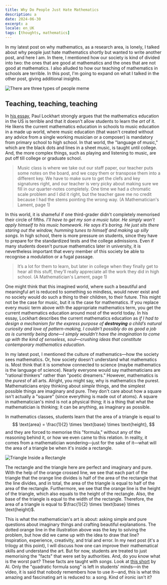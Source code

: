 ```yaml
---
title: Why Do People Just Hate Mathematics
description: a
date: 2024-06-30
excerpt: a
locale: en_UK
tags: [thoughts, mathematics]
---
```

In my latest post on why mathematics, as a research area, is lonely, I talked about why people just hate 
mathematics shortly but wanted to write another post, and here I am. In there, I mentioned how our society
is kind of divided into two: the ones that are good at mathematics and the ones that are not good at mathematics. I 
also alluded to how our teaching of mathematics in schools are terrible. In this post, I'm going to 
expand on what I talked in the other post, giving additional insights.

![There are three types of people meme](/images/three-types-of-people.png)

## Teaching, teaching, teaching

In [his essay](http://web.archive.org/web/20240603135346/https://maa.org/sites/default/files/pdf/devlin/LockhartsLament.pdf), 
Paul Lockhart strongly argues that the mathematics education in the US is terrible and that it doesn't allow 
students to learn the *art* of it. He likens the current mathematics education in schools to music education in a 
made up world, where music education (that wasn't created without any advice from a single working musician or a composer) 
is mandatory from primary school to high school. In that world, the "language of music,"
which are the black dots and lines in a sheet music, is taught until college. And, the more complex things, such as 
playing and listening to music, are put off till college or graduate school.

> Music class is where we
take out our staff paper, our teacher puts some notes on the board, and we copy them or
transpose them into a different key. We have to make sure to get the clefs and key signatures
right, and our teacher is very picky about making sure we fill in our quarter-notes completely.
One time we had a chromatic scale problem and I did it right, but the teacher gave me no credit
because I had the stems pointing the wrong way. (A Mathematician's Lament, page 1)

In this world, it is shameful if one third-grader didn't completely memorised their circle of fifths.
*I’ll have to get my son a music tutor. He simply
won’t apply himself to his music homework. He says it’s boring. He just sits there staring out
the window, humming tunes to himself and making up silly songs.*
In high school, there is more pressure on students, since they have to prepare for the standardized 
tests and the college admissions. Even if many students doesn't pursue mathematics later in 
university, it is nevertheless important that every member of this society be able to recognise a 
modulation or a fugal passage.

> It’s a lot for them to learn, but later in college
when they finally get to hear all this stuff, they’ll really appreciate all the work they did in high
school. (A Mathematician's Lament, page 1)

One might think that this imagined world, where such a beautiful and meaningful art is 
reduced to something so mindless, would never exist and no society would do such a thing to 
their children, to their future. This might not be the case for music, but it is the case for mathematics.
If you replace every music term above with the appropriate mathematics term, you get the current
mathematics education around most of the world today.
In his essay, Lockhart describes the current mathematics education as *if I had to design a mechanism for the 
express purpose of **destroying** a child’s natural curiosity and love of pattern-making, I couldn’t possibly 
do as good a job as is currently being done—I simply wouldn’t have the imagination to come up with the 
kind of senseless, soul—crushing ideas that constitute contemporary mathematics education*.

In my latest post, I mentioned the culture of mathematics—how the society sees mathematics. Or, how society
doesn't understand what mathematics is. Most think that it is somehow connected to science (maybe mathematics is 
the language of science). Nearly everyone would say mathematicians are "rational thinkers" rather than "poetic dreamers."
However, mathematics is the *purest* of all arts. Alright, you might say, why is mathematics the purest. 
Mathematicians enjoy thinking about *simple* things, and the simplest possible things are imaginary and pure.
They don't care about how a square isn't actually a "square" (since everything is made out of atoms).
A square in mathematician's mind is not a physical thing; it is a thing that what the mathematician is thinking;
it can be anything, as imaginary as possible.

In mathematics classes, students learn that the area of a triangle is equal to
$$
\text{area} = \frac{1}{2} \times \text{base} \times \text{height},
$$
and they are forced to memorise this "formula," without any of the reasoning behind it, or how we even came to this
relation. In reality, it comes from a mathematician wondering—just for the sake of it—what will the area of a 
triangle be when it's inside a rectangle.

<Image alt="Triangle Inside a Rectangle" src="/images/why-do-people-just-hate-mathematics/triangle-rectangle.png" width={400} height={0}/>

The rectangle and the triangle here are perfect and imaginary and pure. With the help of the orange crossed line,
we see that each part of the triangle that the orange line divides is half of the area of the rectangle that the line 
divides, and in total, the area of the triangle is equal to half of the area of the rectangle. Furthermore, we see that
the orange line is the height of the triangle, which also equals to the height of the rectangle. Also, the base of the 
triangle is equal to the width of the rectangle. Therefore, the area of a triangle is equal to $\frac{1}{2} \times \text{base} \times \text{height}$.

This is what the mathematician's art is about: asking simple and pure questions about imaginary things and crafting
beautiful explanations. The dotted orange line in the illustration above was the key to solving the problem, but how did 
we came up with the idea to draw that line? Inspiration, experience, creativity, and trial and error. In my next 
post (it's a trilogy at this point), I will discuss how one can improve their mathematical skills and understand the art.
But for now, students are treated to just memorising the "facts" that were set by authorities. And, do you know what 
is the worst part? These facts are taught with *songs*. Look at [this short](https://www.youtube.com/shorts/uvHbA8YwsyY)
by Al. Only the "quadratic formula song" is left in students' minds—in the video, it is said that nobody remembers 
how to use it—and, this is what this amazing and fascinating art is reduced to: a song. Kind of ironic isn't it?


